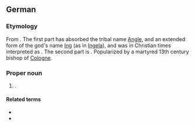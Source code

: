 ==German==
{{wikipedia|lang=de}}

===Etymology===
From {{etyl|goh|de}}. The first part has absorbed the tribal name [[Angle]], and an extended form of the god's name [[Ing]] (as in [[Ingela]]), and was in Christian times interpreted as {{m|de|Engel||an angel}}. The second part is {{m|goh|beraht||bright}}. Popularized by a martyred 13th century bishop of [[Cologne]].

===Proper noun===
{{de-proper noun|m}}

# {{given name|male|lang=de}}.

====Related terms====
* {{l|de|Engel}}
* {{l|de|Engelbrecht}}
